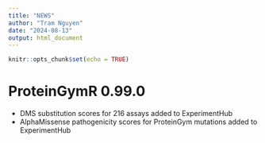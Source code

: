 ```yaml
---
title: "NEWS"
author: "Tram Nguyen"
date: "2024-08-13"
output: html_document
---
```


```r
knitr::opts_chunk$set(echo = TRUE)
```

# ProteinGymR 0.99.0
- DMS substitution scores for 216 assays added to ExperimentHub
- AlphaMissense pathogenicity scores for ProteinGym mutations added to 
ExperimentHub